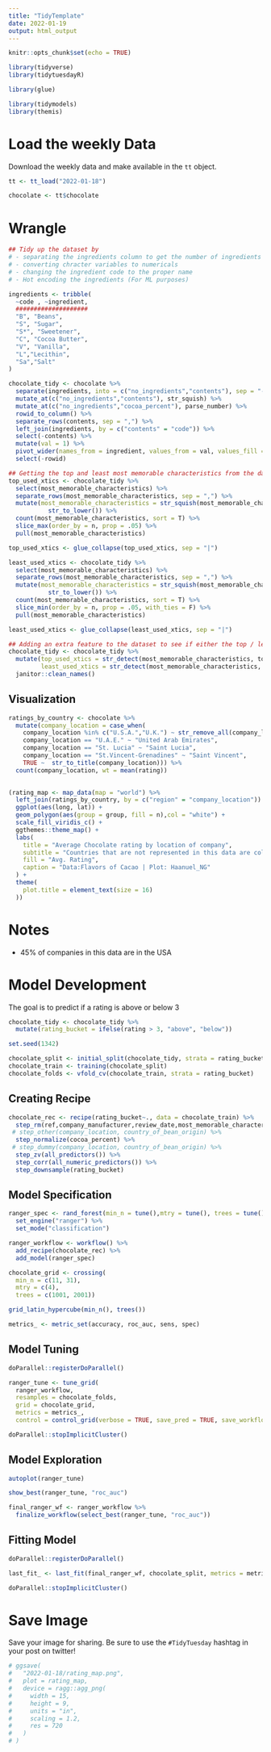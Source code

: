 ```yaml
---
title: "TidyTemplate"
date: 2022-01-19
output: html_output
---
```


```r

knitr::opts_chunk$set(echo = TRUE)

library(tidyverse)
library(tidytuesdayR)

library(glue)

library(tidymodels)
library(themis)

```

# Load the weekly Data

Download the weekly data and make available in the `tt` object.

```r

tt <- tt_load("2022-01-18")

chocolate <- tt$chocolate

```

# Wrangle

```r
 
## Tidy up the dataset by
# - separating the ingredients column to get the number of ingredients and the ingredients
# - converting chracter variables to numericals
# - changing the ingredient code to the proper name
# - Hot encoding the ingredients (For ML purposes)

ingredients <- tribble(
  ~code , ~ingredient,
  ####################
  "B", "Beans",
  "S", "Sugar",
  "S*", "Sweetener",
  "C", "Cocoa Butter",
  "V", "Vanilla",
  "L","Lecithin",
  "Sa","Salt"
)

chocolate_tidy <- chocolate %>% 
  separate(ingredients, into = c("no_ingredients","contents"), sep = "-") %>% 
  mutate_at(c("no_ingredients","contents"), str_squish) %>% 
  mutate_at(c("no_ingredients","cocoa_percent"), parse_number) %>% 
  rowid_to_column() %>% 
  separate_rows(contents, sep = ",") %>% 
  left_join(ingredients, by = c("contents" = "code")) %>% 
  select(-contents) %>% 
  mutate(val = 1) %>% 
  pivot_wider(names_from = ingredient, values_from = val, values_fill = 0) %>% 
  select(-rowid)
```

```r

## Getting the top and least most memorable characteristics from the data
top_used_xtics <- chocolate_tidy %>% 
  select(most_memorable_characteristics) %>% 
  separate_rows(most_memorable_characteristics, sep = ",") %>% 
  mutate(most_memorable_characteristics = str_squish(most_memorable_characteristics) %>% 
           str_to_lower()) %>% 
  count(most_memorable_characteristics, sort = T) %>% 
  slice_max(order_by = n, prop = .05) %>% 
  pull(most_memorable_characteristics)

top_used_xtics <- glue_collapse(top_used_xtics, sep = "|")

least_used_xtics <- chocolate_tidy %>% 
  select(most_memorable_characteristics) %>% 
  separate_rows(most_memorable_characteristics, sep = ",") %>% 
  mutate(most_memorable_characteristics = str_squish(most_memorable_characteristics) %>% 
           str_to_lower()) %>% 
  count(most_memorable_characteristics, sort = T) %>% 
  slice_min(order_by = n, prop = .05, with_ties = F) %>% 
  pull(most_memorable_characteristics)

least_used_xtics <- glue_collapse(least_used_xtics, sep = "|")

```

```r

## Adding an extra feature to the dataset to see if either the top / least used xtics were included 
chocolate_tidy <- chocolate_tidy %>% 
  mutate(top_used_xtics = str_detect(most_memorable_characteristics, top_used_xtics) %>% as.integer(),
         least_used_xtics = str_detect(most_memorable_characteristics, least_used_xtics) %>% as.integer()) %>% 
  janitor::clean_names()
```


## Visualization
```r
ratings_by_country <- chocolate %>% 
  mutate(company_location = case_when(
    company_location %in% c("U.S.A.","U.K.") ~ str_remove_all(company_location,"\\."),
    company_location == "U.A.E." ~ "United Arab Emirates",
    company_location == "St. Lucia" ~ "Saint Lucia",
    company_location == "St.Vincent-Grenadines" ~ "Saint Vincent",
    TRUE ~  str_to_title(company_location))) %>% 
  count(company_location, wt = mean(rating))
           

(rating_map <- map_data(map = "world") %>% 
  left_join(ratings_by_country, by = c("region" = "company_location")) %>% 
  ggplot(aes(long, lat)) +
  geom_polygon(aes(group = group, fill = n),col = "white") +
  scale_fill_viridis_c() +
  ggthemes::theme_map() +
  labs(
    title = "Average Chocolate rating by location of company",
    subtitle = "Countries that are not represented in this data are colored in Grey",
    fill = "Avg. Rating",
    caption = "Data:Flavors of Cacao | Plot: Haanuel_NG"
  ) +
  theme(
    plot.title = element_text(size = 16)
  ))
```

# Notes
- 45% of companies in this data are in the USA

# Model Development
The goal is to predict if a rating is above or below 3 

```r

chocolate_tidy <- chocolate_tidy %>% 
  mutate(rating_bucket = ifelse(rating > 3, "above", "below")) 

set.seed(1342)

chocolate_split <- initial_split(chocolate_tidy, strata = rating_bucket)
chocolate_train <- training(chocolate_split)
chocolate_folds <- vfold_cv(chocolate_train, strata = rating_bucket)

```

## Creating Recipe
```r
chocolate_rec <- recipe(rating_bucket~., data = chocolate_train) %>% 
  step_rm(ref,company_manufacturer,review_date,most_memorable_characteristics,rating,specific_bean_origin_or_bar_name, no_ingredients, company_location, country_of_bean_origin) %>% 
 # step_other(company_location, country_of_bean_origin) %>% 
  step_normalize(cocoa_percent) %>% 
 # step_dummy(company_location, country_of_bean_origin) %>% 
  step_zv(all_predictors()) %>% 
  step_corr(all_numeric_predictors()) %>% 
  step_downsample(rating_bucket)
```

## Model Specification
```r
ranger_spec <- rand_forest(min_n = tune(),mtry = tune(), trees = tune()) %>% 
  set_engine("ranger") %>% 
  set_mode("classification")

ranger_workflow <- workflow() %>% 
  add_recipe(chocolate_rec) %>% 
  add_model(ranger_spec)

chocolate_grid <- crossing(
  min_n = c(11, 31),
  mtry = c(4),
  trees = c(1001, 2001))

grid_latin_hypercube(min_n(), trees())

metrics_ <- metric_set(accuracy, roc_auc, sens, spec)

```

## Model Tuning
```r
doParallel::registerDoParallel()

ranger_tune <- tune_grid(
  ranger_workflow,
  resamples = chocolate_folds,
  grid = chocolate_grid,
  metrics = metrics_,
  control = control_grid(verbose = TRUE, save_pred = TRUE, save_workflow = TRUE))

doParallel::stopImplicitCluster()
```

## Model Exploration
```r
autoplot(ranger_tune)

show_best(ranger_tune, "roc_auc")

final_ranger_wf <- ranger_workflow %>% 
  finalize_workflow(select_best(ranger_tune, "roc_auc"))
```

## Fitting Model
```r
doParallel::registerDoParallel()

last_fit_ <- last_fit(final_ranger_wf, chocolate_split, metrics = metrics_)

doParallel::stopImplicitCluster()
```


# Save Image

Save your image for sharing. Be sure to use the `#TidyTuesday` hashtag in your post on twitter! 

```r

# ggsave(
#   "2022-01-18/rating_map.png",
#   plot = rating_map,
#   device = ragg::agg_png(
#     width = 15,
#     height = 9,
#     units = "in",
#     scaling = 1.2,
#     res = 720
#   )
# )

```
